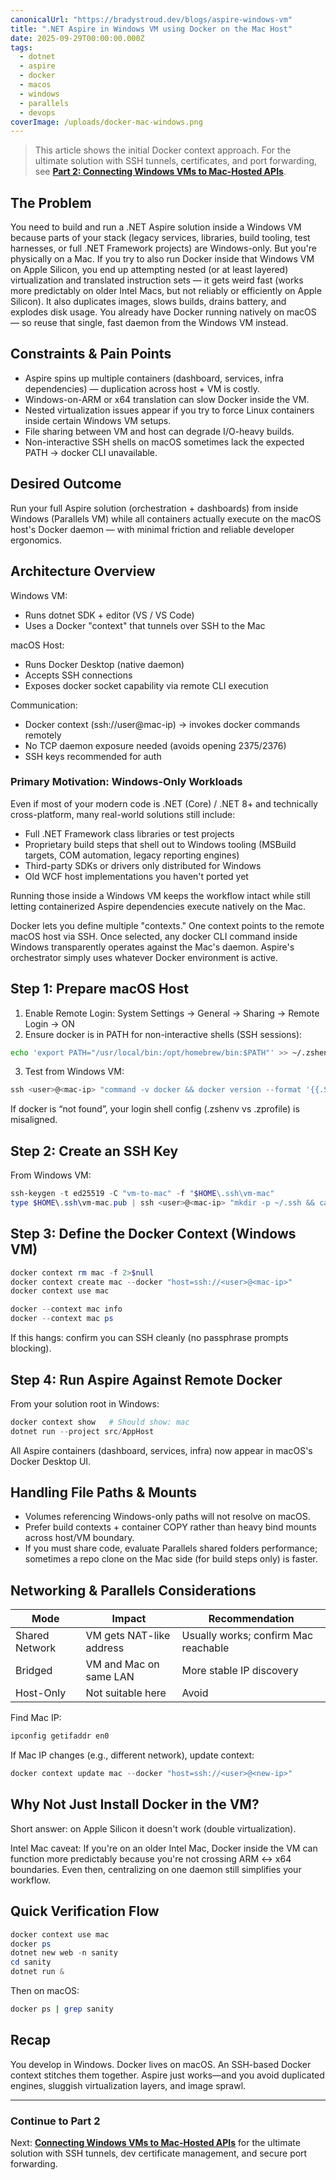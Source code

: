 ```yaml
---
canonicalUrl: "https://bradystroud.dev/blogs/aspire-windows-vm"
title: ".NET Aspire in Windows VM using Docker on the Mac Host"
date: 2025-09-29T00:00:00.000Z
tags:
  - dotnet
  - aspire
  - docker
  - macos
  - windows
  - parallels
  - devops
coverImage: /uploads/docker-mac-windows.png
---
```


> This article shows the initial Docker context approach. For the ultimate solution with SSH tunnels, certificates, and port forwarding, see **[Part 2: Connecting Windows VMs to Mac-Hosted APIs](./connect-windows-vm-to-mac-apis)**.

## The Problem

You need to build and run a .NET Aspire solution inside a Windows VM because parts of your stack (legacy services, libraries, build tooling, test harnesses, or full .NET Framework projects) are Windows-only. But you're physically on a Mac. If you try to also run Docker inside that Windows VM on Apple Silicon, you end up attempting nested (or at least layered) virtualization and translated instruction sets — it gets weird fast (works more predictably on older Intel Macs, but not reliably or efficiently on Apple Silicon). It also duplicates images, slows builds, drains battery, and explodes disk usage. You already have Docker running natively on macOS — so reuse that single, fast daemon from the Windows VM instead.

## Constraints & Pain Points

- Aspire spins up multiple containers (dashboard, services, infra dependencies) — duplication across host + VM is costly.
- Windows-on-ARM or x64 translation can slow Docker inside the VM.
- Nested virtualization issues appear if you try to force Linux containers inside certain Windows VM setups.
- File sharing between VM and host can degrade I/O-heavy builds.
- Non-interactive SSH shells on macOS sometimes lack the expected PATH → docker CLI unavailable.

## Desired Outcome

Run your full Aspire solution (orchestration + dashboards) from inside Windows (Parallels VM) while all containers actually execute on the macOS host's Docker daemon — with minimal friction and reliable developer ergonomics.

## Architecture Overview

Windows VM:
- Runs dotnet SDK + editor (VS / VS Code)
- Uses a Docker "context" that tunnels over SSH to the Mac

macOS Host:
- Runs Docker Desktop (native daemon)
- Accepts SSH connections
- Exposes docker socket capability via remote CLI execution

Communication:
- Docker context (ssh://user@mac-ip) → invokes docker commands remotely
- No TCP daemon exposure needed (avoids opening 2375/2376)
- SSH keys recommended for auth

### Primary Motivation: Windows-Only Workloads

Even if most of your modern code is .NET (Core) / .NET 8+ and technically cross-platform, many real-world solutions still include:

- Full .NET Framework class libraries or test projects
- Proprietary build steps that shell out to Windows tooling (MSBuild targets, COM automation, legacy reporting engines)
- Third-party SDKs or drivers only distributed for Windows
- Old WCF host implementations you haven't ported yet

Running those inside a Windows VM keeps the workflow intact while still letting containerized Aspire dependencies execute natively on the Mac.

Docker lets you define multiple "contexts." One context points to the remote macOS host via SSH. Once selected, any docker CLI command inside Windows transparently operates against the Mac's daemon. Aspire's orchestrator simply uses whatever Docker environment is active.

## Step 1: Prepare macOS Host

1. Enable Remote Login: System Settings → General → Sharing → Remote Login → ON  
2. Ensure docker is in PATH for non-interactive shells (SSH sessions):

```bash
echo 'export PATH="/usr/local/bin:/opt/homebrew/bin:$PATH"' >> ~/.zshenv
```

3. Test from Windows VM:

```powershell
ssh <user>@<mac-ip> "command -v docker && docker version --format '{{.Server.Version}}'"
```

If docker is “not found”, your login shell config (.zshenv vs .zprofile) is misaligned.

## Step 2: Create an SSH Key

From Windows VM:

```powershell
ssh-keygen -t ed25519 -C "vm-to-mac" -f "$HOME\.ssh\vm-mac"
type $HOME\.ssh\vm-mac.pub | ssh <user>@<mac-ip> "mkdir -p ~/.ssh && cat >> ~/.ssh/authorized_keys && chmod 600 ~/.ssh/authorized_keys"
```

## Step 3: Define the Docker Context (Windows VM)

```powershell
docker context rm mac -f 2>$null
docker context create mac --docker "host=ssh://<user>@<mac-ip>"
docker context use mac

docker --context mac info
docker --context mac ps
```

If this hangs: confirm you can SSH cleanly (no passphrase prompts blocking).

## Step 4: Run Aspire Against Remote Docker

From your solution root in Windows:

```powershell
docker context show   # Should show: mac
dotnet run --project src/AppHost
```

All Aspire containers (dashboard, services, infra) now appear in macOS's Docker Desktop UI.

## Handling File Paths & Mounts

- Volumes referencing Windows-only paths will not resolve on macOS.
- Prefer build contexts + container COPY rather than heavy bind mounts across host/VM boundary.
- If you must share code, evaluate Parallels shared folders performance; sometimes a repo clone on the Mac side (for build steps only) is faster.

## Networking & Parallels Considerations

| Mode | Impact | Recommendation |
| ---- | ------ | ------------- |
| Shared Network | VM gets NAT-like address | Usually works; confirm Mac reachable |
| Bridged | VM and Mac on same LAN | More stable IP discovery |
| Host-Only | Not suitable here | Avoid |

Find Mac IP:
```bash
ipconfig getifaddr en0
```

If Mac IP changes (e.g., different network), update context:
```powershell
docker context update mac --docker "host=ssh://<user>@<new-ip>"
```

## Why Not Just Install Docker in the VM?

Short answer: on Apple Silicon it doesn't work (double virtualization).

Intel Mac caveat: If you're on an older Intel Mac, Docker inside the VM can function more predictably because you're not crossing ARM ↔ x64 boundaries. Even then, centralizing on one daemon still simplifies your workflow.

## Quick Verification Flow

```powershell
docker context use mac
docker ps
dotnet new web -n sanity
cd sanity
dotnet run &
```

Then on macOS:
```bash
docker ps | grep sanity
```

## Recap

You develop in Windows. Docker lives on macOS. An SSH-based Docker context stitches them together. Aspire just works—and you avoid duplicated engines, sluggish virtualization layers, and image sprawl.

---

### Continue to Part 2

Next: **[Connecting Windows VMs to Mac-Hosted APIs](./connect-windows-vm-to-mac-apis)** for the ultimate solution with SSH tunnels, dev certificate management, and secure port forwarding.
 